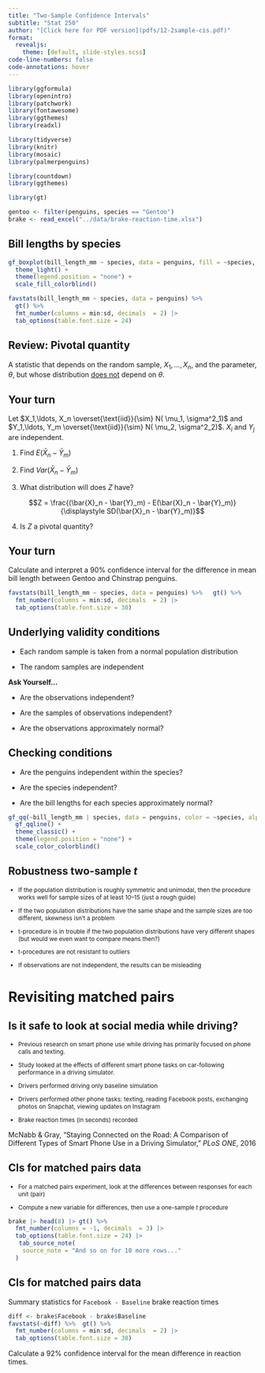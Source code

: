 ```yaml
---
title: "Two-Sample Confidence Intervals"
subtitle: "Stat 250"
author: "[Click here for PDF version](pdfs/12-2sample-cis.pdf)"
format:
  revealjs: 
    theme: [default, slide-styles.scss]
code-line-numbers: false
code-annotations: hover
---
```


```r
library(ggformula)
library(openintro)
library(patchwork)
library(fontawesome)
library(ggthemes)
library(readxl)

library(tidyverse)
library(knitr)
library(mosaic)
library(palmerpenguins)

library(countdown)
library(ggthemes)

library(gt)

gentoo <- filter(penguins, species == "Gentoo")
brake <- read_excel("../data/brake-reaction-time.xlsx")

```


## Bill lengths by species

```r
gf_boxplot(bill_length_mm ~ species, data = penguins, fill = ~species, ylab = "Bill length (mm)", alpha = 0.5) +
  theme_light() +
  theme(legend.position = "none") +
  scale_fill_colorblind() 
```


```r
favstats(bill_length_mm ~ species, data = penguins) %>% 
  gt() %>%
  fmt_number(columns = min:sd, decimals  = 2) |>
  tab_options(table.font.size = 24)
```

## Review: Pivotal quantity

A statistic that depends on the random sample, $X_1, \ldots, X_n$, and the parameter, $\theta$, but whose distribution <ins>does not</ins> depend on $\theta$.


## Your turn

Let $X_1,\ldots, X_n \overset{\text{iid}}{\sim} N( \mu_1, \sigma^2_1)$ and $Y_1,\ldots, Y_m \overset{\text{iid}}{\sim} N( \mu_2, \sigma^2_2)$. $X_i$ and $Y_j$ are independent.

1. Find $E(\bar{X}_n - \bar{Y}_m)$

2. Find $Var(\bar{X}_n - \bar{Y}_m)$

3. What distribution will does $Z$ have?

$$Z = \frac{(\bar{X}_n - \bar{Y}_m) - E(\bar{X}_n - \bar{Y}_m)}{\displaystyle  SD(\bar{X}_n - \bar{Y}_m)}$$
    
4. Is $Z$ a pivotal quantity?


## Your turn

Calculate and interpret a 90% confidence interval for the difference in mean bill length between Gentoo and Chinstrap penguins.


```r

favstats(bill_length_mm ~ species, data = penguins) %>%   gt() %>%
  fmt_number(columns = min:sd, decimals  = 2) |>
  tab_options(table.font.size = 30)
```

## Underlying validity conditions

- Each random sample is taken from a normal population distribution

- The random samples are independent

:::{.fragment}

**Ask Yourself...**

- Are the observations independent?

- Are the samples of observations independent?

- Are the observations approximately normal?
:::


## Checking conditions

- Are the penguins independent within the species?

- Are the species independent?

- Are the bill lengths for each species approximately normal?

```r
gf_qq(~bill_length_mm | species, data = penguins, color = ~species, alpha = 0.6) %>%
  gf_qqline() +
  theme_classic() +
  theme(legend.position = "none") +
  scale_color_colorblind()
```



## Robustness two-sample $t$

:::{style="font-size: 85%;"}
- If the population distribution is roughly symmetric and unimodal, then the procedure works well for sample sizes of at least 10–15 (just a rough guide)

- If the two population distributions have the same shape and the sample sizes are too different, skewness isn't a problem

- t-procedure is in trouble if the two population distributions have very different shapes (but would we even want to compare means then?)

- t-procedures are not resistant to outliers

- If observations are not independent, the results can be misleading
:::


# Revisiting matched pairs


## Is it safe to look at social media while driving?

:::{style="font-size: 85%;"}
- Previous research on smart phone use while driving has primarily focused on phone calls and texting. 

- Study looked at the effects of different smart phone tasks on car-following performance in a driving simulator. 

- Drivers performed driving only baseline simulation

- Drivers performed other phone tasks: texting, reading Facebook posts, exchanging photos on Snapchat, viewing updates on Instagram

- Brake reaction times (in seconds) recorded
:::

:::{.footer}
McNabb & Gray, “Staying Connected on the Road: A Comparison of Different Types of Smart Phone Use in a Driving Simulator,” *PLoS ONE*, 2016
:::


## CIs for matched pairs data

:::{style="font-size: 85%;"}
- For a matched pairs experiment, look at the differences between responses for each unit (pair)

- Compute a new variable for differences, then use a one-sample $t$ procedure
:::

```r
brake |> head(8) |> gt() %>%
  fmt_number(columns = -1, decimals  = 3) |>
  tab_options(table.font.size = 24) |>
   tab_source_note(
    source_note = "And so on for 10 more rows..."
  )
```



## CIs for matched pairs data

Summary statistics for `Facebook - Baseline` brake reaction times


```r
diff <- brake$Facebook - brake$Baseline
favstats(~diff) %>%  gt() %>%
  fmt_number(columns = min:sd, decimals  = 2) |>
  tab_options(table.font.size = 30)
```


Calculate a 92% confidence interval for the mean difference in reaction times.